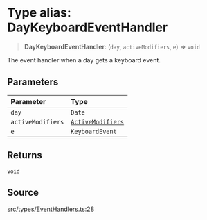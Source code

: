 # Type alias: DayKeyboardEventHandler

> **DayKeyboardEventHandler**: (`day`, `activeModifiers`, `e`) => `void`

The event handler when a day gets a keyboard event.

## Parameters

| Parameter | Type |
| :------ | :------ |
| `day` | `Date` |
| `activeModifiers` | [`ActiveModifiers`](/api/latest/type-aliases/ActiveModifiers.mdx) |
| `e` | `KeyboardEvent` |

## Returns

`void`

## Source

[src/types/EventHandlers.ts:28](https://github.com/gpbl/react-day-picker/blob/6515ed496/src/types/EventHandlers.ts#L28)
